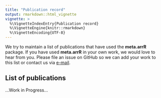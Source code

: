 ```yaml
---
title: "Publication record"
output: rmarkdown::html_vignette
vignette: >
  %\VignetteIndexEntry{Publication record}
  %\VignetteEngine{knitr::rmarkdown}
  %\VignetteEncoding{UTF-8}
---
```


We try to maintain a list of publications that have used the **meta.arrR** package. If you have used **meta.arrR** in your own work, we would love to hear from you. Please file an issue on GitHub so we can add your work to this list or contact us via [e-mail](mailto:mhk.hesselbarth@gmail.com). 

## List of publications

...Work in Progress...
